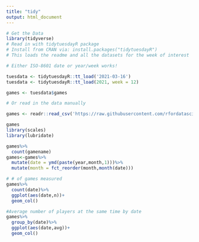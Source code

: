 ```yaml
---
title: "tidy"
output: html_document
---
```


```r
# Get the Data
library(tidyverse)
# Read in with tidytuesdayR package 
# Install from CRAN via: install.packages("tidytuesdayR")
# This loads the readme and all the datasets for the week of interest

# Either ISO-8601 date or year/week works!

tuesdata <- tidytuesdayR::tt_load('2021-03-16')
tuesdata <- tidytuesdayR::tt_load(2021, week = 12)

games <- tuesdata$games

# Or read in the data manually

games <- readr::read_csv('https://raw.githubusercontent.com/rfordatascience/tidytuesday/master/data/2021/2021-03-16/games.csv')


```
```r
games
library(scales)
library(lubridate)
```

```r
games%>%
  count(gamename)
games<-games%>%
  mutate(date = ymd(paste(year,month,1)))%>%
  mutate(month = fct_reorder(month,month(date)))
```

```r
# # of games measured
games%>%
  count(date)%>%
  ggplot(aes(date,n))+
  geom_col()

```


```r
#Average number of players at the same time by date
games%>%
  group_by(date)%>%
  ggplot(aes(date,avg))+
  geom_col()
```







